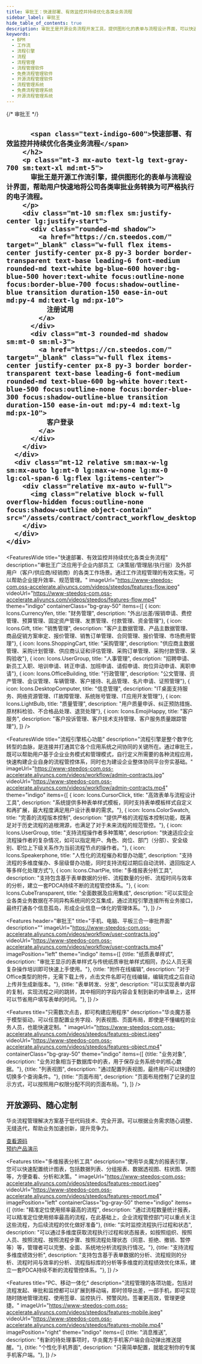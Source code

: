 ```yaml
---
title: 审批王：快速部署、有效监控并持续优化各类业务流程
sidebar_label: 审批王
hide_table_of_contents: true
description: 审批王是开源业务流程开发工具，提供图形化的表单与流程设计界面，可以快速地将公司各类审批业务转换为可严格执行的电子流程。
keywords:
  - BPM
  - 工作流
  - 流程引擎
  - 流程
  - 流程管理
  - 流程管理软件
  - 免费流程管理软件
  - 开源流程管理软件
  - 流程管理系统
  - 免费流程管理系统
  - 开源流程管理系统
---
```



<main class="flex bg-cover bg-no-repeat bg-indigo-100">
  <div class="mx-auto px-4 my-12 max-w-screen-xl">
    <div class="lg:grid lg:grid-cols-12 lg:gap-8">
      <div class="sm:text-center md:mx-auto lg:col-span-6 lg:text-left lg:self-center">
        <div className="text-lg font-semibold uppercase tracking-wide text-gray-700 sm:text-lg xl:text-xl">
          {/* 审批王 */}
        </div>
        <h2 class="text-4xl tracking-tight leading-10 font-extrabold text-gray-900 sm:text-5xl sm:leading-none md:text-6xl lg:text-5xl xl:text-6xl">
          
          <span class="text-indigo-600">快速部署、有效监控并持续优化各类业务流程</span>
        </h2>
        <p class="mt-3 mx-auto text-lg text-gray-700 sm:text-xl md:mt-5">
          审批王是开源工作流引擎，提供图形化的表单与流程设计界面，帮助用户快速地将公司各类审批业务转换为可严格执行的电子流程。
        </p>
        <div class="mt-10 sm:flex sm:justify-center lg:justify-start">
          <div class="rounded-md shadow">
            <a href="https://cn.steedos.com/" target="_blank" class="w-full flex items-center justify-center px-8 py-3 border border-transparent text-base leading-6 font-medium rounded-md text-white bg-blue-600 hover:bg-blue-500 hover:text-white focus:outline-none focus:border-blue-700 focus:shadow-outline-blue transition duration-150 ease-in-out md:py-4 md:text-lg md:px-10">
              注册试用
            </a>
          </div>
          <div class="mt-3 rounded-md shadow sm:mt-0 sm:ml-3">
            <a href="https://cn.steedos.com/" target="_blank" class="w-full flex items-center justify-center px-8 py-3 border border-transparent text-base leading-6 font-medium rounded-md text-blue-600 bg-white hover:text-blue-500 focus:outline-none focus:border-blue-300 focus:shadow-outline-blue transition duration-150 ease-in-out md:py-4 md:text-lg md:px-10">
              客户登录
            </a>
          </div>
        </div>
      </div>
      <div class="mt-12 relative sm:max-w-lg sm:mx-auto lg:mt-0 lg:max-w-none lg:mx-0 lg:col-span-6 lg:flex lg:items-center">
        <div class="relative mx-auto w-full">
          <img class="relative block w-full overflow-hidden focus:outline-none focus:shadow-outline object-contain" src="/assets/contract/contract_workflow_desktop_pad_mobile.png"/>
        </div>
      </div>
    </div>
  </div>
</main>


<FeaturesWide 
  title="快速部署、有效监控并持续优化各类业务流程"
  description="审批王广泛应用于企业内部员工（决策层/管理层/执行层）及外部用户（客户/供应商/经销商）的各类工作场景。通过工作流程管理的有效实施，可以帮助企业提升效率、规范管理。"
  imageUrl="https://www-steedos-com.oss-accelerate.aliyuncs.com/videos/steedos/features-flow.jpeg"
  videoUrl="https://www-steedos-com.oss-accelerate.aliyuncs.com/videos/steedos/features-flow.mp4"  
  theme="indigo"
  containerClass="bg-gray-50"
  items={[
    {
      icon: Icons.CurrencyYen,
      title: "财务管理", 
      description: "外出/出差/报销申请、费控管理、预算管理、固定资产管理、发票管理、付款管理、资金管理"},
    {
      icon: Icons.Gift,
      title: "销售管理", 
      description: "客户主数据管理、产品主数据管理、商品促销方案审定、报价管理、销售订单管理、合同管理、报价管理、市场费用管理"},
    {
      icon: Icons.ShoppingCart,
      title: "采购管理", 
      description: "供应商主数据管理、采购计划管理、供应商认证和评估管理、采购订单管理、采购付款管理、采购验收"},
    {
      icon: Icons.UserGroup,
      title: "人事管理", 
      description: "招聘申请、新员工入职、培训申请、转正申请、加班申请、请假申请、岗位异动申请、离职申请"},
    {
      icon: Icons.OfficeBuilding,
      title: "行政管理", 
      description: "公文管理、资产管理、会议管理、车辆管理、客户接待、礼品管理、名片申请、证照管理"},
    {
      icon: Icons.DesktopComputer,
      title: "信息管理", 
      description: "IT桌面支持服务、网络资源管理、IT故障管理、系统账号管理、IT应用开发管理"},
    {
      icon: Icons.LightBulb,
      title: "质量管理", 
      description: "用户质量申诉、纠正预防措施、原材料检验、不合格品处理、退货处理"},
    {
      icon: Icons.EmojiHappy,
      title: "客户服务", 
      description: "客户投诉管理、客户技术支持管理、客户服务质量跟踪管理"},
  ]}
/>

<FeaturesWide 
  title="流程引擎核心功能"
  description="流程引擎是整个数字化转型的血脉，是连接并打通其它各个应用系统之间协同的关键所在。通过审批王，既可以帮助用户基于企业业务模式和管理模式，自行定义所需要的各种流程应用，快速构建企业自身的流程管控体系，同时也为建设企业整体协同平台夯实基础。"
  imageUrl="https://www-steedos-com.oss-accelerate.aliyuncs.com/videos/workflow/admin-contracts.jpg"
  videoUrl="https://www-steedos-com.oss-accelerate.aliyuncs.com/videos/workflow/admin-contracts.mp4"  
  theme="indigo"
  items={[
    {
      icon: Icons.CursorClick,
      title: "高效表单与流程设计工具", description: "系统提供多种表单样式模板，同时支持表单模板样式自定义和再扩展，最大程度满足用户设计表单的需求。"},
    {
      icon: Icons.ColorSwatch,
      title: "完善的流程版本控制", description: "提供严格的流程版本控制功能，既满足对于历史流程的追根溯源，也满足了对于未来流程的规范管控。"},
    {
      icon: Icons.UserGroup,
      title: "支持流程操作者多种策略", description: "快速适应企业流程操作者的复杂情况，如可以指定用户、角色、岗位、部门（分部）、安全级别、职位上下级关系作为当前流程节点的操作者。"},
    {
      icon: Icons.Speakerphone,
      title: "人性化的流程催办和督办功能", description: "支持流程的多维度催办、多层级督办功能，同时支持流程过期后自动流转、退回指定人等多样化处理方式"},
    {
      icon: Icons.ChartPie,
      title: "多维报表分析工具", description: "支持包含基于表单数据的分析、流程数量的分析、流程时间与效率的分析，建立一套PDCA持续不断的流程管控体系。"},
    {
      icon: Icons.CubeTransparent,
      title: "全面数据及应用集成", description: "可以实现企业各类业务数据在不同异构系统间的交互集成，通过流程引擎连接所有业务接口，最终打通各个信息孤岛，形成企业信息一体化的管理体系。"},
  ]}
/>

<Features 
  header="审批王"
  title="手机、电脑、平板三合一审批界面"
  description=""
  imageUrl="https://www-steedos-com.oss-accelerate.aliyuncs.com/videos/workflow/user-contracts.jpg"
  videoUrl="https://www-steedos-com.oss-accelerate.aliyuncs.com/videos/workflow/user-contracts.mp4"  
  imagePosition="left"
  theme="indigo"
  items={[
    {title: "纸质表单样式", description: "审批王显示的表单样式与传统纸质审批单样式相同，办公人员无需复杂操作培训即可快速上手使用。"},
    {title: "附件在线编辑", description: "对于Office类型的附件，无需下载上传，点击文件名即可在线编辑，编辑完成之后自动上传并生成新版本。"},
    {title: "表单转发、分发", description: "可以实现表单内容的复制，实现流程之间的跳转，其中相同的字段内容会复制到新的申请单上，这样可以节省用户填写表单的时间。"},
  ]}
/>

<FeaturesWide 
  title="比审批更进一步，为业务构建自定义应用程序"
  description="华炎魔方是新一代低代码开发平台，基于商业智能和模型驱动，业务部门可以根据实际业务需求，轻松便捷的创建智能化、移动化、个性化的应用程序。"
  containerClass="bg-white"
  theme="indigo"  
  imageUrl="https://www-steedos-com.oss-accelerate.aliyuncs.com/videos/creator/steedos-platform-features.jpg"
  videoUrl="https://www-steedos-com.oss-accelerate.aliyuncs.com/videos/creator/steedos-platform-features.mp4"
  />

<Features 
  title="只需数次点击，即可构建应用程序"
  description="华炎魔方基于模型驱动，可以任意配置业务字段、列表视图、页面布局，即使是不懂编程的业务人员，也能快速定制。"
  imageUrl="https://www-steedos-com.oss-accelerate.aliyuncs.com/videos/steedos/features-object.jpeg"
  videoUrl="https://www-steedos-com.oss-accelerate.aliyuncs.com/videos/steedos/features-object.mp4"
  containerClass="bg-gray-50"
  theme="indigo"
  items={[
    {title: "业务对象", description: "业务对象相当于数据库中的表，用于保存业务系统中的核心数据。"},
    {title: "列表视图", description: "通过配置列表视图，最终用户可以快捷的切换多个查询条件。"},
    {title: "页面布局", description: "页面布局控制了记录的显示方式，可以按照用户权限分配不同的页面布局。"},
  ]}
/>

<div class="bg-gray-200">
  <div class="max-w-screen-xl mx-auto text-center py-10 px-4 sm:px-6 lg:py-12 lg:px-8">
    <h2 class="text-3xl leading-9 font-extrabold tracking-tight text-gray-900 sm:text-4xl sm:leading-10">
      开放源码、随心定制
    </h2>
    <p class="mt-4 text-xl leading-7 text-gray-500 lg:mx-auto">
      华炎流程管理解决方案基于低代码技术、完全开源。可以根据业务需求随心调整、无缝迭代，帮助业务加速创新，提升竞争力。
    </p>
      <div class="mt-8 flex flex justify-center justify-start">
        <div class="rounded-md shadow">
          <a href="https://github.com/steedos/steedos-app-purchase" target="_blank" class="w-full flex items-center justify-center px-8 py-3 border border-transparent text-base leading-6 font-medium rounded-md text-white bg-indigo-600 hover:bg-indigo-500 hover:text-white focus:outline-none focus:border-indigo-700 focus:shadow-outline-indigo transition duration-150 ease-in-out md:py-4 md:text-lg md:px-10">
            查看源码
          </a>
        </div>
        <div class="ml-3 rounded-md shadow">
          <a href="/form/trial" target="_blank" class="w-full flex items-center justify-center px-8 py-3 border border-transparent text-base leading-6 font-medium rounded-md text-indigo-600 bg-white hover:text-indigo-500 focus:outline-none focus:border-indigo-300 focus:shadow-outline-indigo transition duration-150 ease-in-out md:py-4 md:text-lg md:px-10">
            预约产品演示
          </a>
        </div>
      </div>
  </div>
</div>

<Features 
  title="多维报表分析工具"
  description="使用华炎魔方的报表引擎，您可以快速配置统计图表，包括数据列表、分组报表、数据透视图、柱状图、饼图等，方便查看、分析和决策。"
  imageUrl="https://www-steedos-com.oss-accelerate.aliyuncs.com/videos/steedos/features-report.jpeg"
  videoUrl="https://www-steedos-com.oss-accelerate.aliyuncs.com/videos/steedos/features-report.mp4"
  imagePosition="left"
  containerClass="bg-gray-50"
  theme="indigo"
  items={[
    {title: "精准定位使用频率最高的流程", description: "通过流程数量统计报表，可以精准定位使用频率最高的流程，在此基础上，企业流程管控部门可以重点关注这些流程，为后续流程的优化做好准备"},
    {title: "实时监控流程执行过程和状态", description: "可以通过多维度获取流程执行过程和状态报表，如按照组织、按照人员、按照流程、按照流程步骤、按照流程处理状态（同意、拒绝、撤销、暂停等）等，管理者可以完整、全面、系统地分析流程执行情况。"},
    {title: "支持流程多维度绩效分析", description: "支持包含基于表单数据的分析、流程规则的分析、流程时间与效率的分析、流程指标库的分析等多维度的流程绩效优化体系，建立一套PDCA持续不断的流程管控体系。"},
  ]}
/>

<Features 
  title="PC、移动一体化"
  description="流程管理的各项功能，包括对流程发起、审批和监控都可以扩展到移动端，即时领导出差，一部手机，即可实现随时随地管理流程、使用签章、监控执行、预警风险。签署更高效，管理更便捷。"
  imageUrl="https://www-steedos-com.oss-accelerate.aliyuncs.com/videos/steedos/features-mobile.jpeg"
  videoUrl="https://www-steedos-com.oss-accelerate.aliyuncs.com/videos/steedos/features-mobile.mp4"
  imagePosition="right"
  theme="indigo"
  items={[
    {title: "消息推送", description: "有新的待处理事项时，华炎魔方手机客户端会自动弹出推送提醒。"},
    {title: "个性化手机界面", description: "只需简单配置，就能定制你的专属手机客户端。"},
  ]}
/>


<Customers/>
